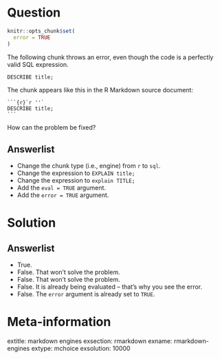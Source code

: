 Question
========


```r
knitr::opts_chunk$set(
  error = TRUE
)
```

The following chunk throws an error, even though the code is a perfectly valid SQL expression.

```r
DESCRIBE title;
```

The chunk appears like this in the R Markdown source document:

````
```{r}`r ''`
DESCRIBE title;
```
````

How can the problem be fixed? 

Answerlist
----------
* Change the chunk type (i.e., engine) from `r` to `sql`.
* Change the expression to `EXPLAIN title;`
* Change the expression to `explain TITLE;`
* Add the `eval = TRUE` argument. 
* Add the `error = TRUE` argument. 


Solution
========

Answerlist
----------
* True. 
* False. That won't solve the problem. 
* False. That won't solve the problem. 
* False. It is already being evaluated -- that's why you see the error.
* False. The `error` argument is already set to `TRUE`.

Meta-information
================
extitle: markdown engines
exsection: rmarkdown
exname: rmarkdown-engines
extype: mchoice
exsolution: 10000
